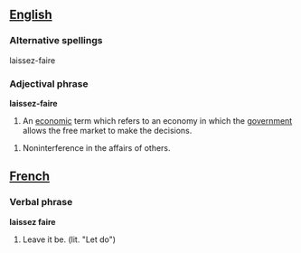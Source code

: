 ==[[English]]==

===Alternative spellings===
laissez-faire

===Adjectival phrase===

'''laissez-faire'''

#An [[economic]] term which refers to an economy in which the [[government]] allows the free market to make the decisions.

# Noninterference in the affairs of others.

==[[French]]==

===Verbal phrase===

'''laissez faire'''

#Leave it be.  (lit. "Let do")